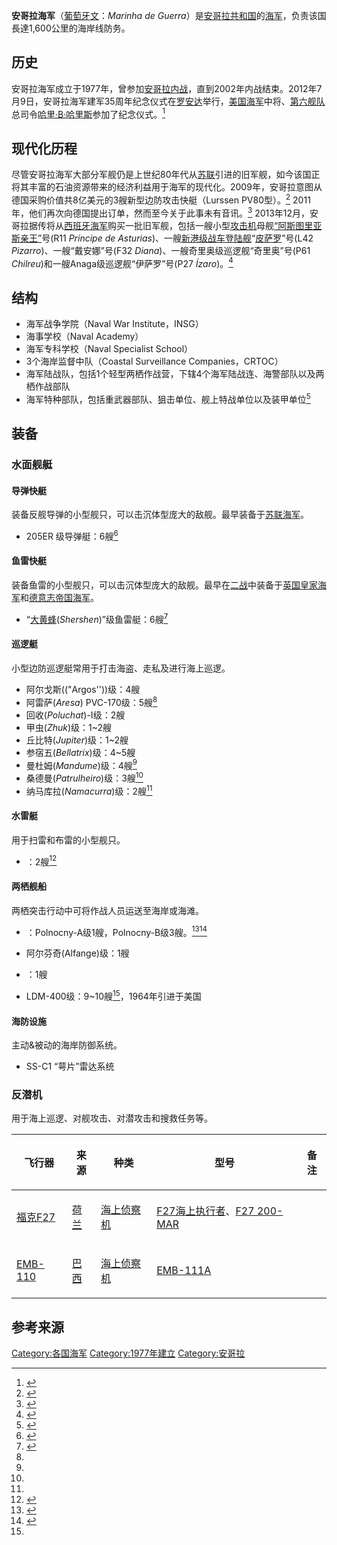 {{Infobox military unit
|Unit_name = 安哥拉海军
|image = [[File:Flag_of_Angola.svg|center]]
|dates = 1977年至今
|country = {{flag|Angola}}
|type = [[海军|海军]]
|size = 約1,000名
|battles = [[安哥拉内战|安哥拉内战]]
}}

'''安哥拉海军'''（[[葡萄牙文|葡萄牙文]]：''Marinha de Guerra''）是[[安哥拉|安哥拉共和国]]的[[海军|海军]]，负责该国長達1,600公里的海岸线防务。

==历史==
安哥拉海军成立于1977年，曾参加[[安哥拉内战|安哥拉内战]]，直到2002年内战结束。2012年7月9日，安哥拉海军建军35周年纪念仪式在[[罗安达|罗安达]]举行，[[美国海军|美国海军]]中将、[[第六艦隊_(美國海軍)|第六舰队]]总司令[[哈里·B·哈里斯|哈里·B·哈里斯]]参加了纪念仪式。<ref>{{cite web |url=http://www.navy.mil/submit/display.asp?story_id=61532 |title=Commander Sixth Fleet Attends 35th Angolan Navy Celebration |publisher=Navy.mil |date= |accessdate=2013-06-07 |archive-date=2020-07-13 |archive-url=https://web.archive.org/web/20200713150224/https://www.navy.mil/submit/display.asp?story_id=61532 |dead-url=no }}</ref>

==现代化历程==
尽管安哥拉海军大部分军舰仍是上世纪80年代从[[苏联海军|苏联]]引进的旧军舰，如今该国正将其丰富的石油资源带来的经济利益用于海军的现代化。2009年，安哥拉意图从德国采购价值共8亿美元的3艘新型边防攻击快艇（Lurssen PV80型）。<ref>{{cite web | url=http://www.news24.com/Africa/News/Angola-to-buy-Navy-ships-20090223 | title=Angola to buy Navy ships | publisher=News24 | date=23 November 2009 | accessdate=2013-12-04 | archive-date=2019-05-20 | archive-url=https://web.archive.org/web/20190520071839/https://www.news24.com/Africa/News/Angola-to-buy-Navy-ships-20090223 | dead-url=no }}</ref> 2011年，他们再次向德国提出订单，然而至今关于此事未有音讯。<ref>{{cite web |last=Mendes |first=Candido |url=http://www.bloomberg.com/news/2011-07-14/germany-to-sell-patrol-ships-to-angolan-navy-president-dos-santos-says.html |title=Germany Seeks to Sell Patrol Ships to Angola to Modernize, Dos Santos Says |publisher=Bloomberg |date=2011-07-14 |accessdate=2013-12-04 |archive-date=2013-12-02 |archive-url=https://web.archive.org/web/20131202033418/http://www.bloomberg.com/news/2011-07-14/germany-to-sell-patrol-ships-to-angolan-navy-president-dos-santos-says.html |dead-url=no }}</ref> 2013年12月，安哥拉据传将从[[西班牙海军|西班牙海军]]购买一批旧军舰，包括一艘小型[[AV-8攻击机|攻击机]]母舰[[阿斯圖里亞斯親王號航空母艦|“阿斯图里亚斯亲王”]]号(R11 ''Príncipe de Asturias'')、一艘[[新港级战车登陆舰|新港级战车登陆舰]]“[[皮萨罗|皮萨罗]]”号(L42 ''Pizarro'')、一艘{{Link-en|埃琳娜公主级护卫舰/扫雷支援舰|Descubierta-class corvette}}“戴安娜”号(F32 ''Diana'')、一艘奇里奥级巡逻舰“奇里奥”号(P61 ''Chilreu'')和一艘Anaga级巡逻舰“伊萨罗”号(P27 ''Ízaro'')。<ref>{{cite news | url=http://www.elconfidencialdigital.com/defensa/Solucion-Armada-Angola-Principe-Asturias_0_2172382745.html | date=2 December 2013 | newspaper=El Confidencial Digital | title=Solución de última hora de la Armada: Angola compra el ‘Príncipe de Asturias’ | accessdate=2015-04-09 | archive-date=2017-12-16 | archive-url=https://web.archive.org/web/20171216144051/https://www.elconfidencialdigital.com/defensa/Solucion-Armada-Angola-Principe-Asturias_0_2172382745.html | dead-url=no }}</ref>

==结构==
*海军战争学院（Naval War Institute，INSG）
*海事学校（Naval Academy）
*海军专科学校（Naval Specialist School）
*3个海岸监督中队（Coastal Surveillance Companies，CRTOC）
*海军陆战队，包括1个轻型两栖作战营，下辖4个海军陆战连、海警部队以及两栖作战部队
*海军特种部队，包括重武器部队、狙击单位、舰上特战单位以及装甲单位<ref name="defenceweb1">{{cite web |url=http://www.defenceweb.co.za/index.php?option=com_content&task=view&id=29331&Itemid=255 |title=Angola |publisher=DefenceWeb |date=2013-02-05 |accessdate=2013-06-07 |archive-date=2017-12-16 |archive-url=https://web.archive.org/web/20171216091143/http://www.defenceweb.co.za/index.php?option=com_content&task=view&id=29331&Itemid=255 |dead-url=no }}</ref>

==装备==

===水面舰艇===

====导弹快艇====
装备反舰导弹的小型舰只，可以击沉体型庞大的敌舰。最早装备于[[苏联海军|苏联海军]]。
* {{Link-en|OSA-II|Osa-class missile boat}} 205ER 级导弹艇：6艘<ref>{{cite web |url=http://russian-ships.info/eng/warfareboats/project_205.htm |title=Missile boats - Project 205 |publisher=Russian-ships.info |date= |accessdate=2013-06-07 |deadurl=yes |archiveurl=https://web.archive.org/web/20131110191019/http://russian-ships.info/eng/warfareboats/project_205.htm |archivedate=2013-11-10 }}</ref>

====鱼雷快艇====
装备鱼雷的小型舰只，可以击沉体型庞大的敌舰。最早在[[二战|二战]]中装备于[[英国皇家海军|英国皇家海军]]和[[纳粹德国海军|德意志帝国海军]]。
* “[[大黄蜂|大黄蜂]](''Shershen'')”级鱼雷艇：6艘<ref>{{cite web |url=http://russian-ships.info/eng/warfareboats/project_206.htm |title=Large torpedo boat - Project 206 |publisher=Russian-ships.info |date= |accessdate=2013-06-07 |deadurl=yes |archiveurl=https://web.archive.org/web/20140512230000/http://russian-ships.info/eng/warfareboats/project_206.htm |archivedate=2014-05-12 }}</ref>

====巡逻艇====
小型边防巡逻艇常用于打击海盗、走私及进行海上巡逻。

* 阿尔戈斯(("Argos''))级：4艘
* 阿雷萨(''Aresa'') PVC-170级：5艘<ref name="defenceweb1"/>
* 回收(''Poluchat'')-I级：2艘
* 甲虫(''Zhuk'')级：1~2艘
* 丘比特(''Jupiter'')级：1~2艘
* 参宿五(''Bellatrix'')级：4~5艘
* 曼杜姆(''Mandume'')级：4艘<ref name="defenceweb1"/>
* 桑德曼(''Patrulheiro'')级：3艘<ref name="defenceweb1"/>
* 纳马库拉(''Namacurra'')级：2艘<ref name="defenceweb1"/>

====水雷艇====
用于扫雷和布雷的小型舰只。
* {{Link-en|Yevgenya级|Yevgenya-class minesweeper}}：2艘<ref>{{cite web |url=http://russian-ships.info/eng/warships/project_1258.htm |title=Inshore minesweepers - Project 1258 |publisher=Russian-ships.info |date= |accessdate=2013-06-07 |deadurl=yes |archiveurl=https://web.archive.org/web/20130403230709/http://russian-ships.info/eng/warships/project_1258.htm |archivedate=2013-04-03 }}</ref>

====两栖舰船====

两栖突击行动中可将作战人员运送至海岸或海滩。
* {{Link-en|Polnocny级登陆舰|Polnocny-class landing ship}}：Polnocny-A级1艘，Polnocny-B级3艘。<ref>{{cite web |url=http://russian-ships.info/eng/warships/project_770.htm |title=Medium landing ships - Project 770 |publisher=Russian-ships.info |date= |accessdate=2013-06-07 |deadurl=yes |archiveurl=https://web.archive.org/web/20130403235356/http://russian-ships.info/eng/warships/project_770.htm |archivedate=2013-04-03 }}</ref><ref>{{cite web |url=http://russian-ships.info/eng/warships/project_771.htm |title=Medium landing ship - Project 771 |publisher=Russian-ships.info |date= |accessdate=2013-06-07 |deadurl=yes |archiveurl=https://web.archive.org/web/20130403225427/http://russian-ships.info/eng/warships/project_771.htm |archivedate=2013-04-03 }}</ref>
* 阿尔芬奇(Alfange)级：1艘
* {{Link-en|坦克登陆艇|Landing craft tank}}：1艘
* LDM-400级：9~10艘<ref name="defenceweb1"/>，1964年引进于美国

====海防设施====
主动&被动的海岸防御系统。
* SS-C1 “萼片”雷达系统

===反潜机===
用于海上巡逻、对舰攻击、对潜攻击和搜救任务等。
{| class="wikitable sortable"
|-
! 飞行器 !! 来源 !! 种类 !! 型号 !! 备注
|-
| [[福克F27|福克F27]] || [[荷兰|荷兰]] || [[反潜机|海上侦察机]] || [[福克F27#修改型号|F27海上执行者]]、[[福克F27#修改型号|F27 200-MAR]] ||
|-
| [[EMB-110|EMB-110]]|| [[巴西|巴西]] || [[反潜机|海上侦察机]] || [[EMB-110|EMB-111A]] ||
|}

==参考来源==
{{reflist}}

[[Category:各国海军|Category:各国海军]]
[[Category:1977年建立|Category:1977年建立]]
[[Category:安哥拉|Category:安哥拉]]